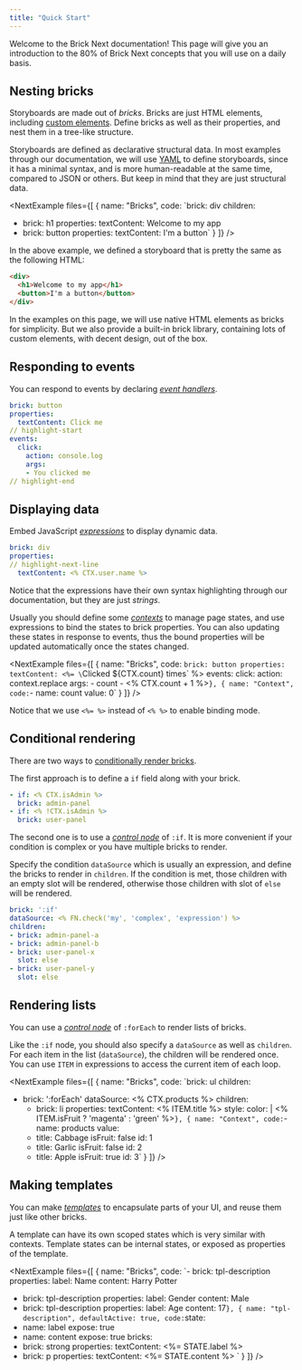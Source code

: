 ```yaml
---
title: "Quick Start"
---
```



Welcome to the Brick Next documentation! This page will give you an introduction to the 80% of Brick Next concepts that you will use on a daily basis.

## Nesting bricks

Storyboards are made out of _bricks_. Bricks are just HTML elements, including [custom elements](https://developer.mozilla.org/en-US/docs/Web/API/Web_components). Define bricks as well as their properties, and nest them in a tree-like structure.

Storyboards are defined as declarative structural data. In most examples through our documentation, we will use [YAML](https://en.wikipedia.org/wiki/YAML) to define storyboards, since it has a minimal syntax, and is more human-readable at the same time, compared to JSON or others. But keep in mind that they are just structural data.

<NextExample
  files={[
    {
      name: "Bricks",
      code:
`brick: div
children:
- brick: h1
  properties:
    textContent: Welcome to my app
- brick: button
  properties:
    textContent: I'm a button`
    }
  ]}
/>

In the above example, we defined a storyboard that is pretty the same as the following HTML:

```html
<div>
  <h1>Welcome to my app</h1>
  <button>I'm a button</button>
</div>
```

In the examples on this page, we will use native HTML elements as bricks for simplicity. But we also provide a built-in brick library, containing lots of custom elements, with decent design, out of the box.

## Responding to events

You can respond to events by declaring [_event handlers_](../concepts/events.md).

```yaml
brick: button
properties:
  textContent: Click me
// highlight-start
events:
  click:
    action: console.log
    args:
    - You clicked me
// highlight-end
```

## Displaying data

Embed JavaScript [_expressions_](../concepts/expressions.md) to display dynamic data.

```yaml
brick: div
properties:
// highlight-next-line
  textContent: <% CTX.user.name %>
```

Notice that the expressions have their own syntax highlighting through our documentation, but they are just _strings_.

Usually you should define some [_contexts_](../concepts/context.md) to manage page states, and use expressions to bind the states to brick properties. You can also updating these states in response to events, thus the bound properties will be updated automatically once the states changed.

<NextExample
  files={[
    {
      name: "Bricks",
      code:
`brick: button
properties:
  textContent: <%= \`Clicked \${CTX.count} times\` %>
events:
  click:
    action: context.replace
    args:
    - count
    - <% CTX.count + 1 %>`
    },
    {
      name: "Context",
      code:
`- name: count
  value: 0`
    }
  ]}
/>

Notice that we use `<%= %>` instead of `<% %>` to enable binding mode.

## Conditional rendering

There are two ways to [conditionally render bricks](../concepts/conditional-rendering.md).

The first approach is to define a `if` field along with your brick.

```yaml
- if: <% CTX.isAdmin %>
  brick: admin-panel
- if: <% !CTX.isAdmin %>
  brick: user-panel
```

The second one is to use a [_control node_](../concepts/control-nodes.md) of `:if`. It is more convenient if your condition is complex or you have multiple bricks to render.

Specify the condition `dataSource` which is usually an expression, and define the bricks to render in `children`. If the condition is met, those children with an empty slot will be rendered, otherwise those children with slot of `else` will be rendered.

```yaml
brick: ':if'
dataSource: <% FN.check('my', 'complex', 'expression') %>
children:
- brick: admin-panel-a
- brick: admin-panel-b
- brick: user-panel-x
  slot: else
- brick: user-panel-y
  slot: else
```

## Rendering lists

You can use a [_control node_](../concepts/control-nodes.md) of `:forEach` to render lists of bricks.

Like the `:if` node, you should also specify a `dataSource` as well as `children`. For each item in the list (`dataSource`), the children will be rendered once. You can use `ITEM` in expressions to access the current item of each loop.

<NextExample
  files={[
    {
      name: "Bricks",
      code:
`brick: ul
children:
- brick: ':forEach'
  dataSource: <% CTX.products %>
  children:
  - brick: li
    properties:
      textContent: <% ITEM.title %>
      style:
        color: |
          <%
            ITEM.isFruit ? 'magenta' : 'green'
          %>`
    },
    {
      name: "Context",
      code:
`- name: products
  value:
  - title: Cabbage
    isFruit: false
    id: 1
  - title: Garlic
    isFruit: false
    id: 2
  - title: Apple
    isFruit: true
    id: 3`
    }
  ]}
/>

## Making templates

You can make [_templates_](../concepts/custom-templates.md) to encapsulate parts of your UI, and reuse them just like other bricks.

A template can have its own scoped states which is very similar with contexts. Template states can be internal states, or exposed as properties of the template.

<NextExample
  files={[
    {
      name: "Bricks",
      code:
`- brick: tpl-description
  properties:
    label: Name
    content: Harry Potter
- brick: tpl-description
  properties:
    label: Gender
    content: Male
- brick: tpl-description
  properties:
    label: Age
    content: 17`
    },
    {
      name: "tpl-description",
      defaultActive: true,
      code:
`state:
- name: label
  expose: true
- name: content
  expose: true
bricks:
- brick: strong
  properties:
    textContent: <%= STATE.label %>
- brick: p
  properties:
    textContent: <%= STATE.content %>
  `
    }
  ]}
/>
